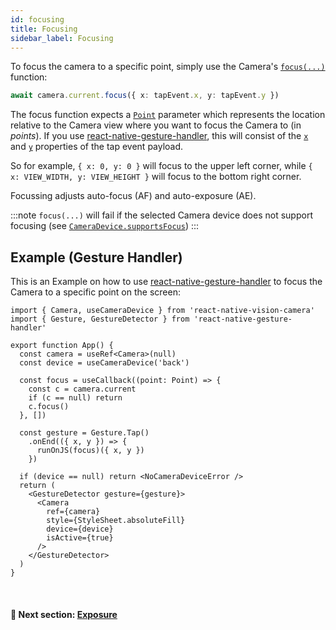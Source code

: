 ```yaml
---
id: focusing
title: Focusing
sidebar_label: Focusing
---
```


To focus the camera to a specific point, simply use the Camera's [`focus(...)`](/docs/api/classes/Camera#focus) function:

```ts
await camera.current.focus({ x: tapEvent.x, y: tapEvent.y })
```

The focus function expects a [`Point`](/docs/api/interfaces/Point) parameter which represents the location relative to the Camera view where you want to focus the Camera to (in _points_). If you use [react-native-gesture-handler](https://github.com/software-mansion/react-native-gesture-handler/), this will consist of the [`x`](https://docs.swmansion.com/react-native-gesture-handler/docs/next/gesture-handlers/api/tap-gh/#x) and [`y`](https://docs.swmansion.com/react-native-gesture-handler/docs/next/gesture-handlers/api/tap-gh/#y) properties of the tap event payload.

So for example, `{ x: 0, y: 0 }` will focus to the upper left corner, while `{ x: VIEW_WIDTH, y: VIEW_HEIGHT }` will focus to the bottom right corner.

Focussing adjusts auto-focus (AF) and auto-exposure (AE).

:::note
`focus(...)` will fail if the selected Camera device does not support focusing (see [`CameraDevice.supportsFocus`](/docs/api/interfaces/CameraDevice#supportsfocus))
:::

## Example (Gesture Handler)

This is an Example on how to use [react-native-gesture-handler](https://github.com/software-mansion/react-native-gesture-handler/) to focus the Camera to a specific point on the screen:

```tsx
import { Camera, useCameraDevice } from 'react-native-vision-camera'
import { Gesture, GestureDetector } from 'react-native-gesture-handler'

export function App() {
  const camera = useRef<Camera>(null)
  const device = useCameraDevice('back')

  const focus = useCallback((point: Point) => {
    const c = camera.current
    if (c == null) return
    c.focus()
  }, [])

  const gesture = Gesture.Tap()
    .onEnd(({ x, y }) => {
      runOnJS(focus)({ x, y })
    })

  if (device == null) return <NoCameraDeviceError />
  return (
    <GestureDetector gesture={gesture}>
      <Camera
        ref={camera}
        style={StyleSheet.absoluteFill}
        device={device}
        isActive={true}
      />
    </GestureDetector>
  )
}
```

<br />

#### 🚀 Next section: [Exposure](exposure)
